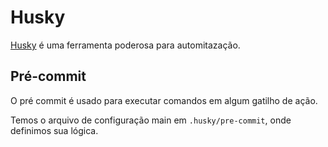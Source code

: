 # Husky
[Husky](https://typicode.github.io/husky/) é uma ferramenta poderosa para automitazação.

## Pré-commit
O pré commit é usado para executar comandos em algum gatilho de ação.

Temos o arquivo de configuração main em `.husky/pre-commit`, onde definimos sua lógica.
